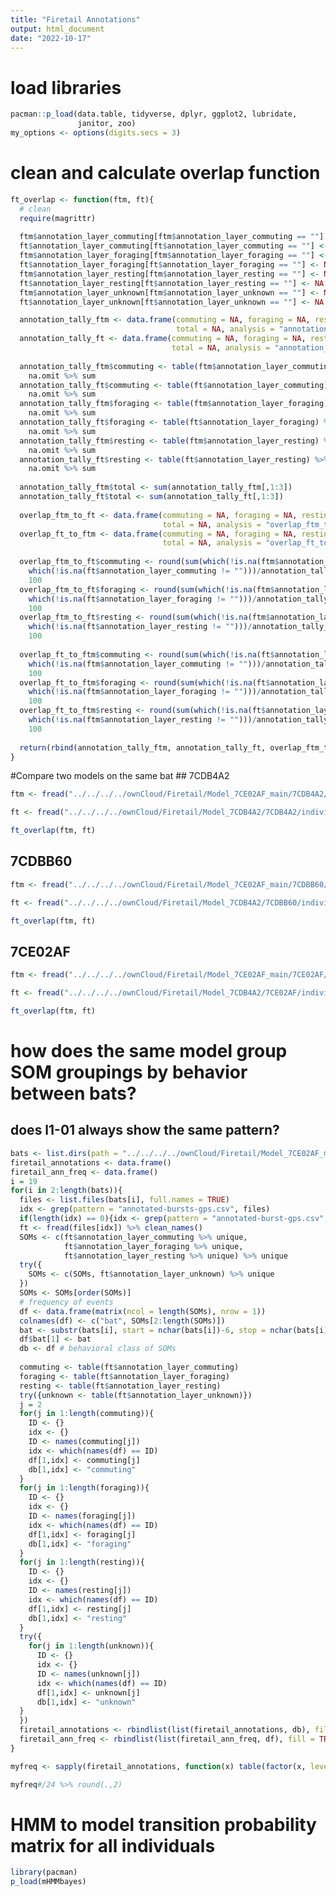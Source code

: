 ```yaml
---
title: "Firetail Annotations"
output: html_document
date: "2022-10-17"
---
```

# load libraries
```r
pacman::p_load(data.table, tidyverse, dplyr, ggplot2, lubridate,
               janitor, zoo)
my_options <- options(digits.secs = 3) 
```



# clean and calculate overlap function
```r
ft_overlap <- function(ftm, ft){
  # clean
  require(magrittr)
  
  ftm$annotation_layer_commuting[ftm$annotation_layer_commuting == ""] <- NA
  ft$annotation_layer_commuting[ft$annotation_layer_commuting == ""] <- NA
  ftm$annotation_layer_foraging[ftm$annotation_layer_foraging == ""] <- NA
  ft$annotation_layer_foraging[ft$annotation_layer_foraging == ""] <- NA
  ftm$annotation_layer_resting[ftm$annotation_layer_resting == ""] <- NA
  ft$annotation_layer_resting[ft$annotation_layer_resting == ""] <- NA
  ftm$annotation_layer_unknown[ftm$annotation_layer_unknown == ""] <- NA
  ft$annotation_layer_unknown[ft$annotation_layer_unknown == ""] <- NA

  annotation_tally_ftm <- data.frame(commuting = NA, foraging = NA, resting = NA,
                                     total = NA, analysis = "annotation_tally_ftm")
  annotation_tally_ft <- data.frame(commuting = NA, foraging = NA, resting = NA,
                                    total = NA, analysis = "annotation_tally_ft")
  
  annotation_tally_ftm$commuting <- table(ftm$annotation_layer_commuting) %>% 
    na.omit %>% sum
  annotation_tally_ft$commuting <- table(ft$annotation_layer_commuting) %>% 
    na.omit %>% sum
  annotation_tally_ftm$foraging <- table(ftm$annotation_layer_foraging) %>% 
    na.omit %>% sum
  annotation_tally_ft$foraging <- table(ft$annotation_layer_foraging) %>% 
    na.omit %>% sum
  annotation_tally_ftm$resting <- table(ftm$annotation_layer_resting) %>% 
    na.omit %>% sum
  annotation_tally_ft$resting <- table(ft$annotation_layer_resting) %>% 
    na.omit %>% sum
  
  annotation_tally_ftm$total <- sum(annotation_tally_ftm[,1:3])
  annotation_tally_ft$total <- sum(annotation_tally_ft[,1:3])
  
  overlap_ftm_to_ft <- data.frame(commuting = NA, foraging = NA, resting = NA, 
                                  total = NA, analysis = "overlap_ftm_to_ft")
  overlap_ft_to_ftm <- data.frame(commuting = NA, foraging = NA, resting = NA,
                                  total = NA, analysis = "overlap_ft_to_ftm")
  
  overlap_ftm_to_ft$commuting <- round(sum(which(!is.na(ftm$annotation_layer_commuting)) %in%
    which(!is.na(ft$annotation_layer_commuting != "")))/annotation_tally_ftm$commuting[1], 3) *
    100
  overlap_ftm_to_ft$foraging <- round(sum(which(!is.na(ftm$annotation_layer_foraging)) %in%
    which(!is.na(ft$annotation_layer_foraging != "")))/annotation_tally_ftm$foraging[1], 3) * 
    100
  overlap_ftm_to_ft$resting <- round(sum(which(!is.na(ftm$annotation_layer_resting)) %in%
    which(!is.na(ft$annotation_layer_resting != "")))/annotation_tally_ftm$resting[1], 3) * 
    100
  
  overlap_ft_to_ftm$commuting <- round(sum(which(!is.na(ft$annotation_layer_commuting)) %in%
    which(!is.na(ftm$annotation_layer_commuting != "")))/annotation_tally_ft$commuting[1], 3) *
    100
  overlap_ft_to_ftm$foraging <- round(sum(which(!is.na(ft$annotation_layer_foraging)) %in%
    which(!is.na(ftm$annotation_layer_foraging != "")))/annotation_tally_ft$foraging[1], 3) *
    100
  overlap_ft_to_ftm$resting <- round(sum(which(!is.na(ft$annotation_layer_resting)) %in%
    which(!is.na(ftm$annotation_layer_resting != "")))/annotation_tally_ft$resting[1], 3) *
    100
  
  return(rbind(annotation_tally_ftm, annotation_tally_ft, overlap_ftm_to_ft, overlap_ft_to_ftm))
}
```

#Compare two models on the same bat
## 7CDB4A2
```r
ftm <- fread("../../../../ownCloud/Firetail/Model_7CE02AF_main/7CDB4A2/individual_7CDB4A2-annotated-bursts-gps.csv") %>% clean_names

ft <- fread("../../../../ownCloud/Firetail/Model_7CDB4A2/7CDB4A2/individual_7CDB4A2-annotated-bursts-gps.csv") %>% clean_names

ft_overlap(ftm, ft)
```

## 7CDBB60
```r
ftm <- fread("../../../../ownCloud/Firetail/Model_7CE02AF_main/7CDBB60/individual_7CDBB60-annotated-bursts-gps.csv") %>% clean_names

ft <- fread("../../../../ownCloud/Firetail/Model_7CDB4A2/7CDBB60/individual_7CDBB60-annotated-bursts-gps.csv") %>% clean_names

ft_overlap(ftm, ft)
```

## 7CE02AF
```r
ftm <- fread("../../../../ownCloud/Firetail/Model_7CE02AF_main/7CE02AF/individual_7CE02AF-annotated-bursts-gps.csv") %>% clean_names

ft <- fread("../../../../ownCloud/Firetail/Model_7CDB4A2/7CE02AF/individual_7CE02AF-annotated-bursts-gps.csv") %>% clean_names

ft_overlap(ftm, ft)
```


# how does the same model group SOM groupings by behavior between bats?
## does l1-01 always show the same pattern?
```r
bats <- list.dirs(path = "../../../../ownCloud/Firetail/Model_7CE02AF_main/")
firetail_annotations <- data.frame()
firetail_ann_freq <- data.frame()
i = 19
for(i in 2:length(bats)){
  files <- list.files(bats[i], full.names = TRUE)
  idx <- grep(pattern = "annotated-bursts-gps.csv", files)
  if(length(idx) == 0){idx <- grep(pattern = "annotated-burst-gps.csv", files)}
  ft <- fread(files[idx]) %>% clean_names()
  SOMs <- c(ft$annotation_layer_commuting %>% unique, 
            ft$annotation_layer_foraging %>% unique, 
            ft$annotation_layer_resting %>% unique) %>% unique
  try({
    SOMs <- c(SOMs, ft$annotation_layer_unknown) %>% unique
  })
  SOMs <- SOMs[order(SOMs)]
  # frequency of events
  df <- data.frame(matrix(ncol = length(SOMs), nrow = 1))
  colnames(df) <- c("bat", SOMs[2:length(SOMs)])
  bat <- substr(bats[i], start = nchar(bats[i])-6, stop = nchar(bats[i]))
  df$bat[1] <- bat
  db <- df # behavioral class of SOMs
  
  commuting <- table(ft$annotation_layer_commuting)
  foraging <- table(ft$annotation_layer_foraging) 
  resting <- table(ft$annotation_layer_resting) 
  try({unknown <- table(ft$annotation_layer_unknown)}) 
  j = 2
  for(j in 1:length(commuting)){
    ID <- {}
    idx <- {}
    ID <- names(commuting[j])
    idx <- which(names(df) == ID)
    df[1,idx] <- commuting[j]
    db[1,idx] <- "commuting"
  }
  for(j in 1:length(foraging)){
    ID <- {}
    idx <- {}
    ID <- names(foraging[j])
    idx <- which(names(df) == ID)
    df[1,idx] <- foraging[j]
    db[1,idx] <- "foraging"
  }
  for(j in 1:length(resting)){
    ID <- {}
    idx <- {}
    ID <- names(resting[j])
    idx <- which(names(df) == ID)
    df[1,idx] <- resting[j]
    db[1,idx] <- "resting"
  }
  try({
    for(j in 1:length(unknown)){
      ID <- {}
      idx <- {}
      ID <- names(unknown[j])
      idx <- which(names(df) == ID)
      df[1,idx] <- unknown[j]
      db[1,idx] <- "unknown"
  }
  })
  firetail_annotations <- rbindlist(list(firetail_annotations, db), fill = TRUE)
  firetail_ann_freq <- rbindlist(list(firetail_ann_freq, df), fill = TRUE)
}
```


```r
myfreq <- sapply(firetail_annotations, function(x) table(factor(x, levels=unique(unlist(firetail_annotations))[c(25,26,27,29)], ordered=TRUE)))

myfreq#/24 %>% round(.,2)
```


# HMM to model transition probability matrix for all individuals
```r
library(pacman)
p_load(mHMMbayes)
```

